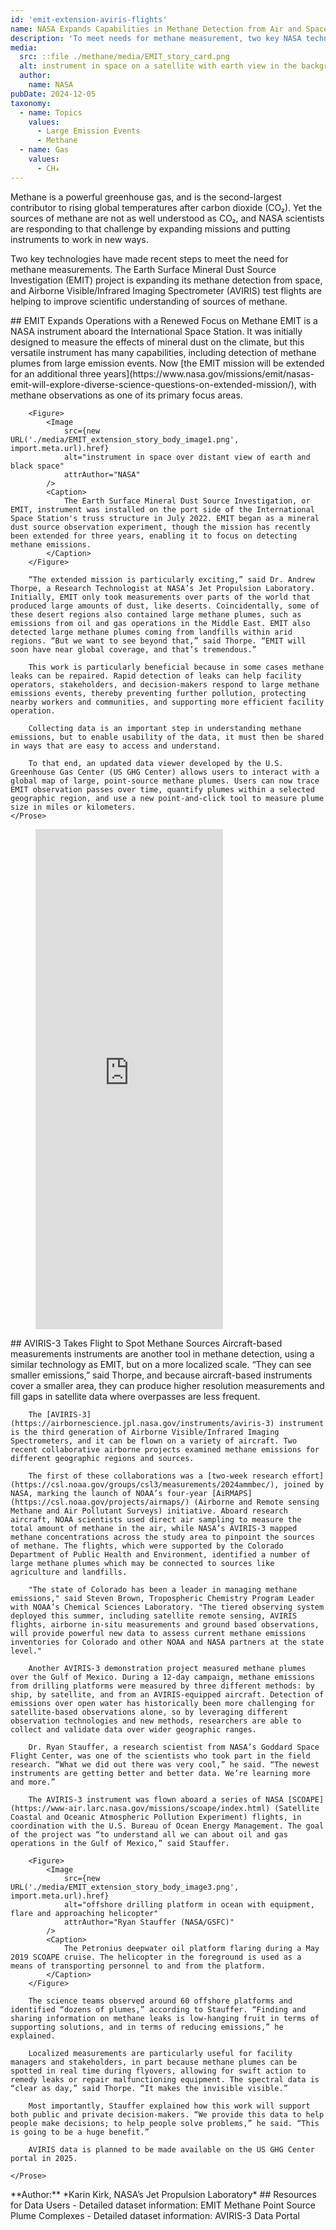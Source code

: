 ```yaml
---
id: 'emit-extension-aviris-flights'
name: NASA Expands Capabilities in Methane Detection from Air and Space
description: 'To meet needs for methane measurement, two key NASA technologies have made recent steps. The Earth Surface Mineral Dust Source Investigation (EMIT) project is expanding its methane detection from space, and Airborne Visible/Infrared Imaging Spectrometer (AVIRIS) test flights are helping to improve scientific understanding of sources of methane. '
media:
  src: ::file ./methane/media/EMIT_story_card.png
  alt: instrument in space on a satellite with earth view in the background
  author:
    name: NASA
pubDate: 2024-12-05
taxonomy:
  - name: Topics
    values:
      - Large Emission Events
      - Methane
  - name: Gas
    values:
      - CH₄
---
```


<Block>
  <Prose>
  Methane is a powerful greenhouse gas, and is the second-largest contributor to rising global temperatures after carbon dioxide (CO₂). Yet the sources of methane are not as well understood as CO₂, and NASA scientists are responding to that challenge by expanding missions and putting instruments to work in new ways.

  Two key technologies have made recent steps to meet the need for methane measurements. The Earth Surface Mineral Dust Source Investigation (EMIT) project is expanding its methane detection from space, and Airborne Visible/Infrared Imaging Spectrometer (AVIRIS) test flights are helping to improve scientific understanding of sources of methane. 
  </Prose>
  </Block>

<Block>
    <Prose>
        ## EMIT Expands Operations with a Renewed Focus on Methane
        EMIT is a NASA instrument aboard the International Space Station. It was initially designed to measure the effects of mineral dust on the climate, but this versatile instrument has many capabilities, including detection of methane plumes from large emission events. Now [the EMIT mission will be extended for an additional three years](https://www.nasa.gov/missions/emit/nasas-emit-will-explore-diverse-science-questions-on-extended-mission/), with methane observations as one of its primary focus areas. 

        <Figure>
            <Image
                src={new URL('./media/EMIT_extension_story_body_image1.png', import.meta.url).href}
                alt="instrument in space over distant view of earth and black space"
                attrAuthor="NASA"
            />
            <Caption>
                The Earth Surface Mineral Dust Source Investigation, or EMIT, instrument was installed on the port side of the International Space Station's truss structure in July 2022. EMIT began as a mineral dust source observation experiment, though the mission has recently been extended for three years, enabling it to focus on detecting methane emissions.
            </Caption>
        </Figure>

        “The extended mission is particularly exciting,” said Dr. Andrew Thorpe, a Research Technologist at NASA’s Jet Propulsion Laboratory. Initially, EMIT only took measurements over parts of the world that produced large amounts of dust, like deserts. Coincidentally, some of these desert regions also contained large methane plumes, such as emissions from oil and gas operations in the Middle East. EMIT also detected large methane plumes coming from landfills within arid regions. “But we want to see beyond that,” said Thorpe. “EMIT will soon have near global coverage, and that’s tremendous.”

        This work is particularly beneficial because in some cases methane leaks can be repaired. Rapid detection of leaks can help facility operators, stakeholders, and decision-makers respond to large methane emissions events, thereby preventing further pollution, protecting nearby workers and communities, and supporting more efficient facility operation.

        Collecting data is an important step in understanding methane emissions, but to enable usability of the data, it must then be shared in ways that are easy to access and understand.

        To that end, an updated data viewer developed by the U.S. Greenhouse Gas Center (US GHG Center) allows users to interact with a global map of large, point-source methane plumes. Users can now trace EMIT observation passes over time, quantify plumes within a selected geographic region, and use a new point-and-click tool to measure plume size in miles or kilometers. 
    </Prose>
</Block>
<Block type="wide">
  <Figure>
    <Embed
      height="800"
      src="https://staging.earth.gov/ghgcenter/custom-interfaces/emit-ch4plume-v1"
    />
  </Figure>
</Block>

<Block>
    <Prose>
        ## AVIRIS-3 Takes Flight to Spot Methane Sources
        Aircraft-based measurements instruments are another tool in methane detection, using a similar technology as EMIT, but on a more localized scale. “They can see smaller emissions,” said Thorpe, and because aircraft-based instruments cover a smaller area, they can produce higher resolution measurements and fill gaps in satellite data where overpasses are less frequent.

        The [AVIRIS-3](https://airbornescience.jpl.nasa.gov/instruments/aviris-3) instrument is the third generation of Airborne Visible/Infrared Imaging Spectrometers, and it can be flown on a variety of aircraft. Two recent collaborative airborne projects examined methane emissions for different geographic regions and sources.

        The first of these collaborations was a [two-week research effort](https://csl.noaa.gov/groups/csl3/measurements/2024ammbec/), joined by NASA, marking the launch of NOAA’s four-year [AiRMAPS](https://csl.noaa.gov/projects/airmaps/) (Airborne and Remote sensing Methane and Air Pollutant Surveys) initiative. Aboard research aircraft, NOAA scientists used direct air sampling to measure the total amount of methane in the air, while NASA’s AVIRIS-3 mapped methane concentrations across the study area to pinpoint the sources of methane. The flights, which were supported by the Colorado Department of Public Health and Environment, identified a number of large methane plumes which may be connected to sources like agriculture and landfills.

        "The state of Colorado has been a leader in managing methane emissions," said Steven Brown, Tropospheric Chemistry Program Leader with NOAA’s Chemical Sciences Laboratory. "The tiered observing system deployed this summer, including satellite remote sensing, AVIRIS flights, airborne in-situ measurements and ground based observations, will provide powerful new data to assess current methane emissions inventories for Colorado and other NOAA and NASA partners at the state level."

        Another AVIRIS-3 demonstration project measured methane plumes over the Gulf of Mexico. During a 12-day campaign, methane emissions from drilling platforms were measured by three different methods: by ship, by satellite, and from an AVIRIS-equipped aircraft. Detection of emissions over open water has historically been more challenging for satellite-based observations alone, so by leveraging different observation technologies and new methods, researchers are able to collect and validate data over wider geographic ranges. 

        Dr. Ryan Stauffer, a research scientist from NASA’s Goddard Space Flight Center, was one of the scientists who took part in the field research. “What we did out there was very cool,” he said. “The newest instruments are getting better and better data. We’re learning more and more.”

        The AVIRIS-3 instrument was flown aboard a series of NASA [SCOAPE](https://www-air.larc.nasa.gov/missions/scoape/index.html) (Satellite Coastal and Oceanic Atmospheric Pollution Experiment) flights, in coordination with the U.S. Bureau of Ocean Energy Management. The goal of the project was “to understand all we can about oil and gas operations in the Gulf of Mexico,” said Stauffer.

        <Figure>
            <Image
                src={new URL('./media/EMIT_extension_story_body_image3.png', import.meta.url).href}
                alt="offshore drilling platform in ocean with equipment, flare and approaching helicopter"
                attrAuthor="Ryan Stauffer (NASA/GSFC)"
            />
            <Caption>
                The Petronius deepwater oil platform flaring during a May 2019 SCOAPE cruise. The helicopter in the foreground is used as a means of transporting personnel to and from the platform.
            </Caption>
        </Figure>

        The science teams observed around 60 offshore platforms and identified “dozens of plumes,” according to Stauffer. “Finding and sharing information on methane leaks is low-hanging fruit in terms of supporting solutions, and in terms of reducing emissions,” he explained.

        Localized measurements are particularly useful for facility managers and stakeholders, in part because methane plumes can be spotted in real time during flyovers, allowing for swift action to remedy leaks or repair malfunctioning equipment. The spectral data is “clear as day,” said Thorpe. “It makes the invisible visible.”

        Most importantly, Stauffer explained how this work will support both public and private decision-makers. “We provide this data to help people make decisions; to help people solve problems,” he said. “This is going to be a huge benefit.”

        AVIRIS data is planned to be made available on the US GHG Center portal in 2025.
    
    </Prose>
</Block>

<Block>
  <Prose>
    **Author:**
    *Karin Kirk, NASA’s Jet Propulsion Laboratory*
  </Prose>
</Block>

<Block>
    <Prose>
        ## Resources for Data Users 
        - Detailed dataset information: <Link to='/data-catalog/emit-ch4plume-v1'>EMIT Methane Point Source Plume Complexes</Link>
        - Detailed dataset information: <Link to="https://popo.jpl.nasa.gov/mmgis-aviris/?mission=AVIRIS&site=ert&mapLon=-93.95507812500001&mapLat=40.245991504199026&mapZoom=4&globeLon=undefined&globeLat=undefined&globeZoom=undefined&panePercents=0,100,0&on=e4d92155-7af4-4ec3-ba97-1d6e4639c5d6$1.00,d068949c-3a21-45c0-8aa9-7dd29bfc8adc$1.00&startTime=2006-04-01T00:00:01.000Z&endTime=2024-02-15T21:27:02.653Z">AVIRIS-3 Data Portal</Link>
    </Prose>
</Block>
